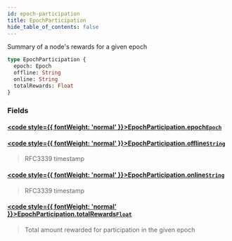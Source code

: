 ```yaml
---
id: epoch-participation
title: EpochParticipation
hide_table_of_contents: false
---
```








Summary of a node's rewards for a given epoch

```graphql
type EpochParticipation {
  epoch: Epoch
  offline: String
  online: String
  totalRewards: Float
}
```


### Fields

#### [<code style={{ fontWeight: 'normal' }}>EpochParticipation.<b>epoch</b></code>](#)<Bullet />[`Epoch`](/testnet/api/graphql/objects/epoch) <Badge class="secondary" text="object"/>
> 
> 

#### [<code style={{ fontWeight: 'normal' }}>EpochParticipation.<b>offline</b></code>](#)<Bullet />[`String`](/testnet/api/graphql/scalars/string) <Badge class="secondary" text="scalar"/>
> RFC3339 timestamp
> 

#### [<code style={{ fontWeight: 'normal' }}>EpochParticipation.<b>online</b></code>](#)<Bullet />[`String`](/testnet/api/graphql/scalars/string) <Badge class="secondary" text="scalar"/>
> RFC3339 timestamp
> 

#### [<code style={{ fontWeight: 'normal' }}>EpochParticipation.<b>totalRewards</b></code>](#)<Bullet />[`Float`](/testnet/api/graphql/scalars/float) <Badge class="secondary" text="scalar"/>
> Total amount rewarded for participation in the given epoch
> 





